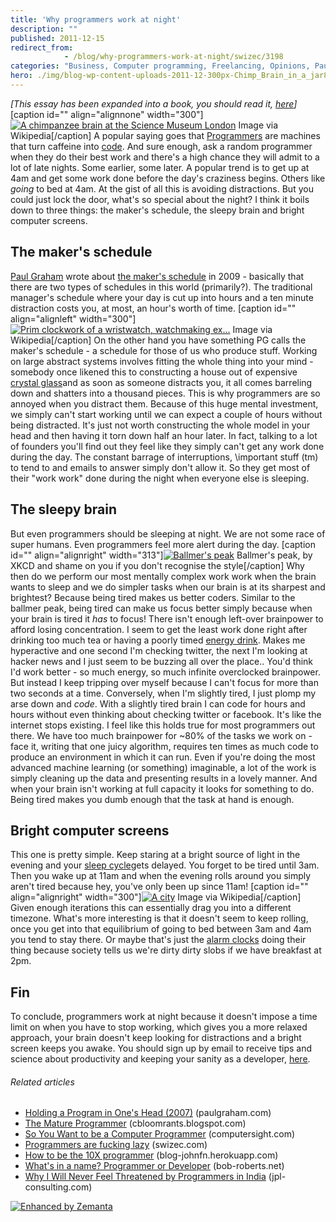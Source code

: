```yaml
---
title: 'Why programmers work at night'
description: ""
published: 2011-12-15
redirect_from: 
            - /blog/why-programmers-work-at-night/swizec/3198
categories: "Business, Computer programming, Freelancing, Opinions, Paul Graham, Personal, Programmer, Programming, Side Projects, Source code"
hero: ./img/blog-wp-content-uploads-2011-12-300px-Chimp_Brain_in_a_jar8.jpg
---
```

_\[This essay has been expanded into a book, you should read it, [here](http://nightowlsbook.com)]_ \[caption id="" align="alignnone" width="300"][![A chimpanzee brain at the Science Museum London](./img/blog-wp-content-uploads-2011-12-300px-Chimp_Brain_in_a_jar8.jpg "A chimpanzee brain at the Science Museum London")](http://commons.wikipedia.org/wiki/File:Chimp_Brain_in_a_jar.jpg) Image via Wikipedia\[/caption] A popular saying goes that [Programmers](http://en.wikipedia.org/wiki/Programmer "Programmer") are machines that turn caffeine into [code](http://en.wikipedia.org/wiki/Source_code "Source code"). And sure enough, ask a random programmer when they do their best work and there's a high chance they will admit to a lot of late nights. Some earlier, some later. A popular trend is to get up at 4am and get some work done before the day's craziness begins. Others like _going_ to bed at 4am. At the gist of all this is avoiding distractions. But you could just lock the door, what's so special about the night? I think it boils down to three things: the maker's schedule, the sleepy brain and bright computer screens.

## The maker's schedule

[Paul Graham](http://paulgraham.com "Paul Graham (computer programmer)") wrote about [the maker's schedule](http://www.paulgraham.com/makersschedule.html) in 2009 - basically that there are two types of schedules in this world (primarily?). The traditional manager's schedule where your day is cut up into hours and a ten minute distraction costs you, at most, an hour's worth of time. \[caption id="" align="alignleft" width="300"][![Prim clockwork of a wristwatch, watchmaking ex...](./img/blog-wp-content-uploads-2011-12-300px-Prim_clockwork4.jpg "Prim clockwork of a wristwatch, watchmaking ex...")](http://commons.wikipedia.org/wiki/File:Prim_clockwork.jpg) Image via Wikipedia\[/caption] On the other hand you have something PG calls the maker's schedule - a schedule for those of us who produce stuff. Working on large abstract systems involves fitting the whole thing into your mind - somebody once likened this to constructing a house out of expensive [crystal glass](http://en.wikipedia.org/wiki/Lead_glass "Lead glass")and as soon as someone distracts you, it all comes barreling down and shatters into a thousand pieces. This is why programmers are so annoyed when you distract them. Because of this huge mental investment, we simply can't start working until we can expect a couple of hours without being distracted. It's just not worth constructing the whole model in your head and then having it torn down half an hour later. In fact, talking to a lot of founders you'll find out they feel like they simply can't get any work done during the day. The constant barrage of interruptions, \\important stuff (tm) to tend to and emails to answer simply don't allow it. So they get most of their "work work" done during the night when everyone else is sleeping.

## The sleepy brain

But even programmers should be sleeping at night. We are not some race of super humans. Even programmers feel more alert during the day. \[caption id="" align="alignright" width="313"][![Ballmer's peak](./img/blog-wp-content-uploads-2011-12-ballmer_peak1.png "Ballmer's peak")](http://xkcd.com/323/) Ballmer's peak, by XKCD and shame on you if you don't recognise the style\[/caption] Why then do we perform our most mentally complex work work when the brain wants to sleep and we do simpler tasks when our brain is at its sharpest and brightest? Because being tired makes us better coders. Similar to the ballmer peak, being tired can make us focus better simply because when your brain is tired it _has_ to focus! There isn't enough left-over brainpower to afford losing concentration. I seem to get the least work done right after drinking too much tea or having a poorly timed [energy drink](http://en.wikipedia.org/wiki/Energy_drink "Energy drink"). Makes me hyperactive and one second I'm checking twitter, the next I'm looking at hacker news and I just seem to be buzzing all over the place.. You'd think I'd work better - so much energy, so much infinite overclocked brainpower. But instead I keep tripping over myself because I can't focus for more than two seconds at a time. Conversely, when I'm slightly tired, I just plomp my arse down and _code_. With a slightly tired brain I can code for hours and hours without even thinking about checking twitter or facebook. It's like the internet stops existing. I feel like this holds true for most programmers out there. We have too much brainpower for ~80% of the tasks we work on - face it, writing that one juicy algorithm, requires ten times as much code to produce an environment in which it can run. Even if you're doing the most advanced machine learning (or something) imaginable, a lot of the work is simply cleaning up the data and presenting results in a lovely manner. And when your brain isn't working at full capacity it looks for something to do. Being tired makes you dumb enough that the task at hand is enough.

## Bright computer screens

This one is pretty simple. Keep staring at a bright source of light in the evening and your [sleep cycle](http://en.wikipedia.org/wiki/Circadian_rhythm "Circadian rhythm")gets delayed. You forget to be tired until 3am. Then you wake up at 11am and when the evening rolls around you simply aren't tired because hey, you've only been up since 11am! \[caption id="" align="alignright" width="300"][![A city](./img/blog-wp-content-uploads-2011-12-300px-Innsbrucklarge5.jpg "A city")](http://commons.wikipedia.org/wiki/File:Innsbrucklarge.jpg) Image via Wikipedia\[/caption] Given enough iterations this can essentially drag you into a different timezone. What's more interesting is that it doesn't seem to keep rolling, once you get into that equilibrium of going to bed between 3am and 4am you tend to stay there. Or maybe that's just the [alarm clocks](http://en.wikipedia.org/wiki/Alarm_clock "Alarm clock") doing their thing because society tells us we're dirty dirty slobs if we have breakfast at 2pm.

## Fin

To conclude, programmers work at night because it doesn't impose a time limit on when you have to stop working, which gives you a more relaxed approach, your brain doesn't keep looking for distractions and a bright screen keeps you awake. You should sign up by email to receive tips and science about productivity and keeping your sanity as a developer, [here](http://swiz.ec/nightowls-list).

###### Related articles

- [Holding a Program in One's Head (2007)](http://paulgraham.com/head.html) (paulgraham.com)
- [The Mature Programmer](http://cbloomrants.blogspot.com/2011/11/11-22-11-mature-programmer.html) (cbloomrants.blogspot.com)
- [So You Want to be a Computer Programmer](http://computersight.com/programming/so-you-want-to-be-a-computer-programmer/) (computersight.com)
- [Programmers are fucking lazy](http://swizec.com/blog/programmers-are-fucking-lazy/swizec/2648) (swizec.com)
- [How to be the 10X programmer](http://blog-johnfn.herokuapp.com/entry/4) (blog-johnfn.herokuapp.com)
- [What's in a name? Programmer or Developer](http://bob-roberts.net/2011/11/06/whats-in-a-name-programmer-or-developer/) (bob-roberts.net)
- [Why I Will Never Feel Threatened by Programmers in India](http://blog.jpl-consulting.com/2011/12/why-i-will-never-feel-threatened-by-programmers-in-india/) (jpl-consulting.com)

[![Enhanced by Zemanta](http://img.zemanta.com/zemified_e.png?x-id=09e13045-a79a-44fa-a93e-3fde6634f398)](http://www.zemanta.com/ "Enhanced by Zemanta")